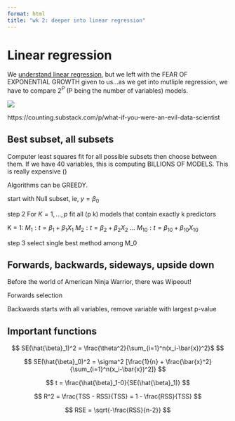 ```yaml
---
format: html
title: "wk 2: deeper into linear regression"
---
```


# Linear regression

We [understand linear regression](wk2-cda-linear.qmd), but we left with the FEAR OF EXPONENTIAL GROWTH given to us...as we get into mutliple regression, we have to compare $2^P$ (P being the number of variables) models. 

![](aint nobody got time for that)

https://counting.substack.com/p/what-if-you-were-an-evil-data-scientist

## Best subset, all subsets

Computer least squares fit for all possible subsets then choose between them. If we have 40 variables, this is computing BILLIONS OF MODELS. This is really expensive ()

:::{.callout-tip}
Algorithms can be GREEDY.
:::

start with
Null subset, ie, $y = \beta_0$

step 2
For $K = 1, ... , p$ fit all (p k) models that contain exactly k predictors

K = 1:
  $M_1: t = \beta_1 + \beta_1X_1$
  $M_2: t = \beta_2 + \beta_2X_2$
  ...
  $M_{10}: t = \beta_{10} + \beta_{10}X_{10}$

step 3
select single best method among M_0 

## Forwards, backwards, sideways, upside down

Before the world of American Ninja Warrior, there was Wipeout! 

Forwards selection

Backwards starts with all variables, remove variable with largest p-value



## Important functions

$$
SE(\hat{\beta}_1)^2 = \frac{\theta^2}{\sum_{i=1}^n(x_i-\bar{x})^2}$
$$

$$
SE(\hat{\beta}_0)^2 = \sigma^2 [\frac{1}{n} + \frac{\bar{x}^2}{\sum_{i=1}^n(x_i-\bar{x})^2]}
$$

$$
t = \frac{\hat{\beta}_1-0}{SE(\hat{\beta}_1)}
$$

$$
R^2 = \frac{TSS - RSS}{TSS} = 1 - \frac{RSS}{TSS}
$$

$$
RSE = \sqrt{-\frac{RSS}{n-2}}
$$
